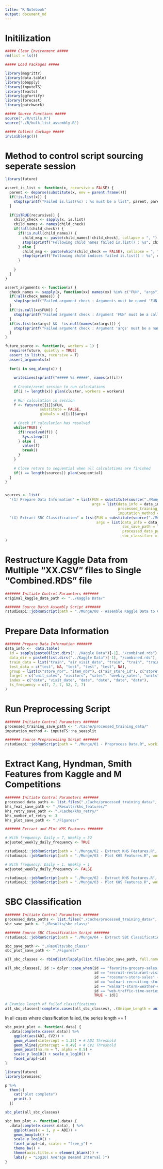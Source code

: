 ```yaml
---
title: "R Notebook"
output: document_md
---
```


# Initilization
```r
##### Clear Environment #####
rm(list = ls())

##### Load Packages #####

library(magrittr)
library(data.table)
library(pbapply)
library(imputeTS)
library(feasts)
library(ggfortify)
library(forecast)
library(patchwork)

##### Source Functions #####
source("./R/utils.R")
source("./R/bulk_list_assembly.R")

##### Collect Garbage #####
invisible(gc())

```

# Method to control script sourcing seperate session
```r
library(future)

assert_is_list <- function(x, recursive = FALSE) {
  parent <- deparse(substitute(x, env = parent.frame()))
  if(!is.list(x)) {
    stop(sprintf("Failed is.list(%s) : %s must be a list", parent, parent))
  } 
  
  if(isTRUE(recursive)) {
    child_check <- sapply(x, is.list)
    child_names <- names(child_check)
    if(!all(child_check)) {
      if(!is.null(child_names)) {
        child_msg <- paste(child_names[!child_check], collapse = ", ")
        stop(sprintf("Following child names failed is.list() : %s", child_msg))
      } else {
        child_msg <- paste(which(child_check == FALSE), collapse = ", ")
        stop(sprintf("Following child indices failed is.list() : %s", child_msg))
      }
      
    }
  }
}

assert_arguments <- function(x) {
  check_names <- sapply(x, function(xx) names(xx) %in% c("FUN", "args"))
  if(!all(check_names)) {
    stop(sprintf("Failed argument check : Arguments must be named 'FUN' and 'args'"))
  }
  if(!is.call(xx$FUN)) {
    stop(sprintf("Failed argument check : Argument 'FUN' must be a call created with 'substitute()'"))
  }
  if(is.list(xx$args) &&  !is.null(names(xx$args))) {
    stop(sprintf("Failed argument check : Argument 'args' must be a named list"))
  }
}

future_source <- function(x, workers = 1) {
  require(future, quietly = TRUE)
  assert_is_list(x, recursive = T)
  assert_arguments(x)
  
  for(i in seq_along(x)) {
    
    writeLines(sprintf("##### %s #####", names(x)[i]))
    
    # Create/reset session to run calculations
    if(i != length(x)) plan(cluster, workers = workers)
    
    # Run calculation in session
    f <- future(x[[i]]$FUN, 
                substitute = FALSE,
                globals = x[[i]]$args)
    
    # Check if calculation has resolved
    while(TRUE) {
      if(!resolved(f)) {
        Sys.sleep(1)
      } else {
        value(f)
        break()
      }
    }
    
    # Close return to sequential when all calculations are finished
    if(i == length(sources)) plan(sequential)
  }
}


sources <- list(
  "(1) Prepare Data Information" = list(FUN = substitute(source("./Munge/01 - Preprocess Data.R")),
                                        args = list(data_info = data_info,
                                                    processed_training_save_path = "./Cache/processed_training_data/",
                                                    imputation_method = imputeTS::na_seasplit)),
  "(X) Extract SBC Classification" = list(FUN = substitute(source("./Munge/04 - Extract SBC Classification.R")),
                                          args = list(data_info = data_info, 
                                                      sbc_save_path = "./Results/sbc_class/", 
                                                      processed_data_paths = list.files("./Cache/processed_training_data/", full.names = T),
                                                      sbc_classifier = sbc_classifier))
)

```

# Restructure Kaggle Data from Multiple "XX.CSV" files to Single "Combined.RDS" file 
```r

####### Initiate Control Parameters #######
original_kaggle_data_path <- "../Kaggle Data/"

####### Source Batch Assembly Script #######
rstudioapi::jobRunScript(path = "./Munge/00 - Assemble Kaggle Data to Combined RDS File.R", workingDir = getwd(), importEnv = TRUE)

```

# Prepare Data Information
```r

####### Prepare Data Information #######
data_info <-  data.table(
  id = sapply(paste0(list.dirs("../Kaggle Data")[-1], "/combined.rds"), get_id),
  data_dir = paste0(list.dirs("../Kaggle Data")[-1], "/combined.rds"),
  train_data = list("train", "air_visit_data", "train", "train", "train", c("train_1", "train_2")),
  test_data = c("test", NA, "test", "test", "test", NA),
  group = list(c("store_nbr", "item_nbr"), c("air_store_id"), c("store"), c("store", "dept"), c("store_nbr", "item_nbr"), c("page")),
  target = c("unit_sales", "visitors", "sales", "weekly_sales", "units", "views"),
  index = c("date", "visit_date", "date", "date", "date", "date"),
  ts_frequency = c(7, 7, 7, 52, 7, 7)
)

```

# Run Preprocessing Script
```r

####### Initiate Control Parameters #######
processed_training_save_path <- "./Cache/processed_training_data/"
imputation_method <- imputeTS::na_seasplit

####### Source Preprocessing Script #######
rstudioapi::jobRunScript(path = "./Munge/01 - Preprocess Data.R", workingDir = getwd(), importEnv = TRUE)

```

# Extract Kang, Hyndman, Smith Features from Kaggle and M Competitions
```r

####### Initiate Control Parameters #######
processed_data_paths <- list.files("./Cache/processed_training_data/", full.names = T)
khs_feat_save_path <- "./Results/khs_features/"
khs_retry_save_path <- "./Cache/khs_retry/"
khs_number_of_retry <- 3
khs_plot_save_path <- "./Figures/"

####### Extract and Plot KHS Features #######

# With frequency: Daily = 7, Weekly = 52
adjusted_weekly_daily_frequency <- TRUE

rstudioapi::jobRunScript(path = "./Munge/02 - Extract KHS Features.R", workingDir = getwd(), importEnv = TRUE)
rstudioapi::jobRunScript(path = "./Munge/03 - Plot KHS Features.R", workingDir = getwd(), importEnv = TRUE)

# With frequency: Daily = 1, Weekly = 1
adjusted_weekly_daily_frequency <- FALSE

rstudioapi::jobRunScript(path = "./Munge/02 - Extract KHS Features.R", workingDir = getwd(), importEnv = TRUE)
rstudioapi::jobRunScript(path = "./Munge/03 - Plot KHS Features.R", workingDir = getwd(), importEnv = TRUE)

```

# SBC Classification
```r

####### Initiate Control Parameters #######
processed_data_paths <- list.files("./Cache/processed_training_data/", full.names = T)
sbc_save_path <- "./Results/sbc_class/"

####### Source SBC Classification Script #######
rstudioapi::jobRunScript(path = "./Munge/04 - Extract SBC Classification.R", workingDir = getwd(), importEnv = TRUE)

```

```r

sbc_save_path <- "./Results/sbc_class/"
sbc_plot_save_path <- "./Figures/"

all_sbc_classes <- rbindlist(lapply(list.files(sbc_save_path, full.names = T), readRDS))

all_sbc_classes[, id := dplyr::case_when(id == "favorita-grocery-sales-forecasting" ~ "Corporacion Favorita",
                                         id == "recruit-restaurant-visitor-forecasting" ~ "Recruit Restaurant",
                                         id == "rossmann-store-sales" ~ "Rossmann",
                                         id == "walmart-recruiting-store-sales-forecasting" ~ "Walmart",
                                         id == "walmart-storm-weather-competition" ~ "Walmart Stormy Weather",
                                         id == "web-traffic-time-series-forecasting" ~ "Wikipedia",
                                         TRUE ~ id)]

# Examine length of failed classifications
all_sbc_classes[!complete.cases(all_sbc_classes), .(Unique_Length = unique(N), N_Series = .N), id]

```

In all cases where classification failed, the series length == 1

```r
sbc_point_plot <- function(.data) {
  .data[complete.cases(.data)] %>%
    ggplot(aes(ADI, CV2)) +
    geom_vline(xintercept = 1.32) + # ADI Threshold
    geom_hline(yintercept = 0.49) + # CV2 Threshold
    geom_point(na.rm = T, alpha = 0.5) +
    scale_y_log10() + scale_x_log10() +
    facet_wrap(~id)
}

library(future)
library(promises)

p %>%
  then(~{
    cat("plot complete")
    print(.)
  })

sbc_plot(all_sbc_classes)

sbc_box_plot <- function(.data) {
  .data[complete.cases(.data), ] %>%
    ggplot(aes(x = 1, y = ADI)) +
    geom_boxplot() +
    scale_y_log10() +
    facet_wrap(~id, scales = "free_y") +
    theme_bw() +
    theme(axis.title.x = element_blank()) +
    labs(y = "Log10( Average Demand Interval )")
}

```


